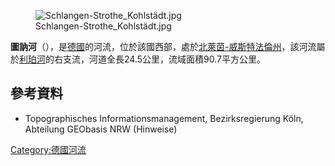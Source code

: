 {{Onesource|time=2020-08-14T04:38:01+00:00}}
{{Coord|51|45|21|N|8|39|41|E|display=title}}

[[Image:Schlangen-Strothe_Kohlstädt.jpg|right]]

'''圖訥河'''（{{lang-de|Thune}}），是[[德國|德國]]的河流，位於該國西部，處於[[北萊茵-威斯特法倫州|北萊茵-威斯特法倫州]]，該河流屬於[[利珀河|利珀河]]的右支流，河道全長24.5公里，流域面積90.7平方公里。

==參考資料==
* Topographisches Informationsmanagement, Bezirksregierung Köln, Abteilung GEObasis NRW (Hinweise)

{{Germany-geo-stub}}
[[Category:德國河流|Category:德國河流]]